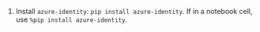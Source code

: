 1. Install `azure-identity`: `pip install azure-identity`. If in a notebook cell, use `%pip install azure-identity`.
